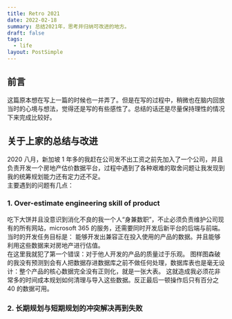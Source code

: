 ```yaml
---
title: Retro 2021
date: 2022-02-18
summary: 总结2021年，思考并归纳可改进的地方。
draft: false
tags:
  - life
layout: PostSimple
---
```


## 前言

这篇原本想在写上一篇的时候也一并弄了。但是在写的过程中，稍微也在脑内回放当时的心境与想法，觉得还是写的有些感性了。总结的话还是尽量保持理性的情况下来完成比较好。

<TOCInline toc={props.toc} asDisclosure />

## 关于上家的总结与改进

2020 八月，新加坡 1 年多的我赶在公司发不出工资之前先加入了一个公司，并且负责开发一个房地产估价数据平台，过程中遇到了各种艰难的取舍问题让我发现到我的统筹规划能力还有定力还不足。\
主要遇到的问题有几点：

### 1. Over-estimate engineering skill of product

吃下大饼并且没意识到消化不良的我一个人“身兼数职”，不止必须负责维护公司现有的所有网站，microsoft 365 的服务，还需要同时开发后新平台的后端与前端。当时的开发任务目标是：
能够开发出兼容正在投入使用的产品的数据。并且能够利用这些数据来对房地产进行估值。\
在这里我就犯了第一个错误：对于他人开发的产品的质量过于乐观。
图样图森破的我没有预测到会有人把数据存进数据库之前不做任何处理，数据库表也是毫无设计：整个产品的核心数据完全没有正则化，就是一张大表。
这就造成我必须花非常多的时间成本规划如何清理与导入这些数据。反正最后一顿操作后只有百分之 40 的数据可用。

### 2. 长期规划与短期规划的冲突解决再到失败

